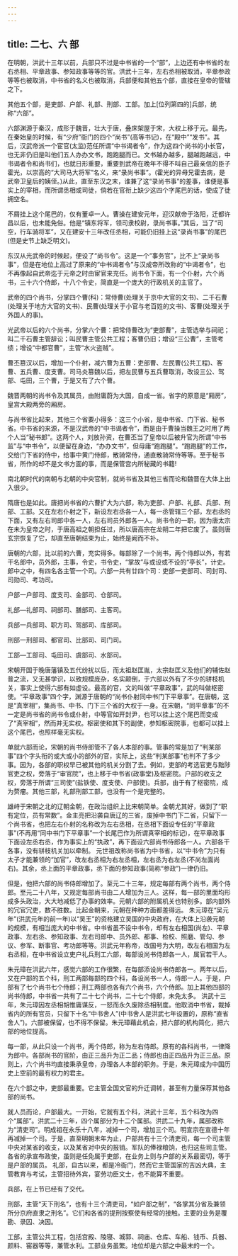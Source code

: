 ```yaml
---
---
---
```

title: 二七、六 部
---



在明朝，洪武十三年以前，兵部只不过是中书省的一个“部”，上边还有中书省的左右丞相、平章政事、参知政事等等的官。洪武十三年，左右丞相被取消，平章参政等等也被取消，中书省的名义也被取消，兵部便和其他五个部，直接在皇帝的管辖之下。

其他五个部，是吏部、户部、礼部、刑部、工部。加上[位列第四的]兵部，统称“六部”。

六部渊源于秦汉，成形于魏晋，壮大于唐，叠床架屋于宋，大权上移于元。最先，在秦始皇的时候，有“少府”衙门的四个“尚书”(高等书记)，在“殿中”“发书”。其后，汉武帝派一个宦官(太监)范任所谓“中书谒者令”，作为这四个尚书的小长官，也无非仍旧是叫他们五人办办文书，跑跑腿而已。文书越办越多，腿越跑越远，中书谒者令和尚书们，也就日形重要，重要到武帝在晚年不得不叫自己最亲信的臣子霍光，以崇高的“大司马大将军”名义，来“录尚书事”。(霍光的异母兄霍去病，是武帝卫皇后的姨侄。)从此，直至东汉之末，谁兼了这“录尚书事”的差事，谁便是事实上的宰相，而所谓丞相或司徒，倘若在官衔上缺少这四个字尾巴的话，使成了徒拥空名。

不屑挂上这个尾巴的，仅有董卓一人。曹操在建安元年，迎汉献帝于洛阳，迁都许昌以后，也未能免俗。他是“镇东将军，领司隶校尉，录尚书事。”其后，当了“司空，行车骑将军”，又在建安十三年改任丞相，可能仍旧挂上这“录尚书事”的尾巴(但是史节上缺乏明文)。

东汉从光武帝的时候起，便设了“尚书令”。这是一个“事务官”，比不上“录尚书事”，但是在地位上高过了原来的“中书谒者令”与汉成帝所改称的“中谒者令”，也不再像起自武帝迄于元帝之时由宦官来充任。尚书令下面，有一个仆射，六个尚书，三十六个侍郎，十八个令史，简直是一个庞大的行政机关的主官了。

武帝的四个尚书，分掌四个曹(科)：常侍曹(处理关于京中大官的文书)、二千石曹(处理关于地方大官的文书)、民曹(处理关于小官与老百姓的文书)、客曹(处理关于外国人的事)。

光武帝以后的六个尚书，分掌六个曹：把常侍曹改为“吏部曹”，主管选举与祠祀；叫二千石曹主管辞讼；叫民曹主管公共工程；客曹仍旧；增设“三公曹”，主管考绩；增设“中都官曹”，主管“水火盗贼”。

曹丕篡汉以后，增加一个仆射，减六曹为五曹：吏部曹、左民曹(公共工程)、客曹、五兵曹、度支曹。司马炎篡魏以后，把左民曹与五兵曹取消，改设三公、驾部、屯田，三个曹，于是又有了六个曹。

魏晋两朝的尚书令及其属员，由附庸蔚为大国，自成一省。省字的原意是“厢房”，皇宫大殿两旁的厢房。

与尚书省比起来，其他三个省要小得多：这三个小省，是中书省、门下省、秘书省。中书省的来源，不是汉武帝的“中书谒者令”，而是由于曹操当魏王之时用了两个人当“秘书郎”。这两个人，刘放孙资，在曹丕当了皇帝以后被升官为所谓“中书监”与“中书令”，以便留在身边，“办办文书”，但毋庸“跑跑腿”。“跑跑腿”的工作，交给门下省的侍中，给事中黄门侍郎，散骑常侍，通直散骑常侍等等。至于秘书省，所作的却不是文书方面的事，而是保管宫内所秘藏的书籍!

南北朝时代的南朝与北朝的中央官制，就尚书省及其他三省而论和魏晋在大体上出入很少。

隋唐也是如此。唐把尚书省的六曹扩大为六部，称为吏部、户部、礼部、兵部、刑部、工部。又在左右仆射之下，新设左右丞各一人，每一丞管辖三个部，左右丞的下面，又有左右司郎中各一人，左右司员外郎各一人。尚书令的一职，因为唐太宗在未为皇帝之时，于唐高祖之朝担任过，所以唐高宗在龙朔二年把它废了。虽则唐玄宗恢复了它，却直至唐朝结束为止，始终是阙而不补。

唐朝的六部，比以前的六曹，充实得多。每部除了一个尚书，两个侍郎以外，有若干名郎中，员外郎，主事，令史，书令史，“掌故”与或设或不设的“亭长”，计史。郎中之中，有四名各主管一个司。六部一共有廿四个司：吏部一吏部司、司封司、司勋司、考功司。

户部一户部司、度支司、金部司、仓部司。

礼部—礼部司、祠部司、膳部司、主客司。

兵部一兵部司、职方司、驾部司、库部司。

刑部一刑部司、都官司、比部司、司门司。

工部—工部司、屯田司、虞部司、水部司。

宋朝开国于晚唐藩镇及五代纷扰以后，而太祖赵匡胤，太宗赵匡义及他们的辅佐赵普之流，又无甚学识，以致规模庞杂，名实颠倒，于六部以外有了不少的骈枝机关，事实上使得六部有如虚设。最高的官，文的叫做“平章政事”，武的叫做枢密使。“平章政事”四个字，渊源于唐朝的“尚书仆射同中书门下平章事”。在唐朝，这是“真宰相”，集尚书、中书、门下三个省的大权于一身。在宋朝，“同平章事”的不一定是尚书省的尚书令或仆射，中等官如开封尹，也可以挂上这个尾巴而变成了“真宰相”，然而并无实权。枢密使和其下的副使，参知枢密院事，也都可以挂上这个尾巴，也照样毫无实权。

单就六部而论，宋朝的尚书侍郎管不了各人本部的事。管事的常是加了“判某部事”四个字头衔的或大或小的部外的官，实际上，这些“判某部事”也判不了多少事。因为，各部的职权早已被其他的机关分割了去。例如，吏部的考选官吏与黜陟官吏之权，旁落于“审官院”，也上移于中书省(政事堂)及枢密院。户部的收支之权，旁落于所谓“三司使”(盐铁使、度支使、户部使)。兵部，由于有了枢密院，成为赘瘤。其他三部，礼部刑部工部，也没有一个是完整的。

雄峙于宋朝之北的辽朝金朝，在政治组织上比宋朝简单。金朝尤其好，做到了“职有定位，员有常数”。金主亮把沿袭自唐辽的三省，废掉中书门下二省，只留下一个尚书省，也把左右仆射的名称改为左右丞相，在丞相下面设专任的“平章政事”(不再用“同中书门下平章事”一个长尾巴作为所谓真宰相的标记)，在平章政事下面设左丞右丞，作为事实上的“执政”，再下面设六部尚书侍郎各一人。六部各干各事，没有骈枝机关加以牵制。 元世祖改称尚书省为中书省，以“中书令”为只有太子才能兼领的“加官”，改左右丞相为右左丞相，左右丞为右左丞(不尚左面尚右)。其余，丞上面的平章政事，丞下面的参知政事(简称“参政”)一律仍旧。

但是，他把六部的尚书侍郎增加了。至元二十三年，规定每部有两个尚书，两个侍郎。至元二十八年，又规定每部尚书由二人增加为三人。这样，每一部的里面均形成多头政治，大大地减低了办事的效率。元朝六部的附属机关也特别多。部内部外的冗官冗吏，数不胜数。比起金朝来，元朝在种种方面都差得远。 朱元璋在“吴元年”(洪武元年的前一年)以“吴王”的资格建立吴国的中央政府，在大体上沿袭元朝的规模，有相当庞大的中书省。中书省虽不设中书令，却有左右相国(尚左)、平章政事、左右丞、参知政事、左右司郎中、员外郎、都事、检校、照磨、管勾、参议、参军、断事官、考功郎等等。洪武元年称帝，改国号为大明，改左右相国为左右丞相，在中书省设立吏户礼兵刑工六部，每部设尚书侍郎各一人，属官若干人。

朱元璋在洪武六年，感觉六部的工作很繁，在每部添设尚书侍郎各一。两年以后，又在户部的五个科，刑工两部每部的四个科，各设尚书一人，侍郎一人。于是，户部有了七个尚书七个侍郎；刑工两部也各有六个尚书，六个侍郎。加上其他四部的尚书侍郎，中书省一共有了二十七个尚书，二十七个侍郎，未免太多。 洪武十三年，朱元璋因左丞相胡惟庸谋反，一怒而永久废除丞相制度。他取消中书省，裁掉省内的所有官员，只留下十名“中书舍人”(中书舍人是洪武七年设置的，原称“直省舍人”)。六部被保留，也不得不保留。朱元璋藉此机会，把六部的机构简化，把六部的地位提高。

每一部，从此只设一个尚书，两个侍郎，称为左右侍郎。原有的各科尚书，一律降为郎中。各部尚书的官阶，由正三品升为正二品；侍郎也由正四品升为正三品。原则上，六个尚书均直接秉承皇帝，办理各人本部的职务。于是，朱元璋成为中国历史上空前的最有权力的君主。

在六个部之中，吏部最重要。它主管全国文官的升迁调转，甚至有力量保荐其他各部的尚书。

就人员而论，户部最大。一开始，它就有五个科，洪武十三年，五个科改为四个“属部”。洪武二十三年，四个属部分为十二个属部。洪武二十九年，属部改称为“清吏司”。明成祖在永乐十八年，减掉一个司，增加三个司。明宣宗在宣德十年再减掉一个司。于是，直至明朝末年为止，户部共有十三个清吏司，每一个司主管中央对某省的收支，以及某省对中央的报销。军队的俸禄粮饷，也归这些司主管。各省的承宣布政使，虽则是任免属于吏部，在业务上则与户部的关系最密切，等于是户部的属员。 礼部，自古以来，都是冷衙门，然而它主管国家的吉凶大典，主管教育与考试，主管招待外宾，宴劳功臣文士，也不能算不重要。

兵部，在上节已经有了交代。

刑部，主管“天下刑名”，也有十三个清吏司，“如户部之制”，“各掌其分省及兼领所分京府直隶之刑名”。它们和各省的提刑按察使有经常的接触。主要的业务是覆勘、录囚、决因。

工部，主管公共工程，包括宫殿、陵寝、城郭、祠庙、仓库、车船、钱币、兵器、颜料、窑器等等，兼管水利。工部业务虽繁。地位却是六部之中最末的一个。
